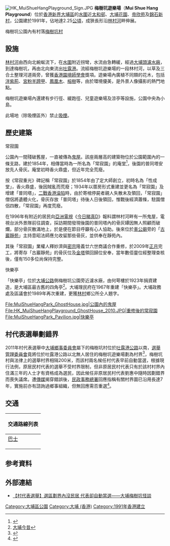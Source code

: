 [[File:HK_MuiShueHangPlayground_Sign.JPG|thumb]]
'''梅樹坑遊樂場'''（'''Mui Shue Hang Playground'''）位於[[香港|香港]][[新界|新界]][[大埔區|大埔區]]的[[水圍|水圍]]近[[太和邨|太和邨]]、[[大埔花園|大埔花園]]、[[帝欣苑|帝欣苑]]及[[錦石新村|錦石新村]]，公園建於1991年，佔地達2.25[[公頃|公頃]]，成狹長形沿[[林村河|林村河]]畔伸展。


梅樹坑公園內有村落[[梅樹坑村|梅樹坑村]]

==設施==
[[林村河|林村河]]由西向北蜿蜒流下，在[[水圍|水圍]]附近拐彎，水流由急轉緩，經過[[大埔頭濾水廠|大埔頭濾水廠]]，到達梅樹坑，再由北向東流出[[吐露港|吐露港]]。流經梅樹坑遊樂場的一段林村河，以草及三合土整理河道兩旁，曾獲[[香港園境師學會|香港園境師學會]]獎項。遊樂場內廣植不同類的花木，包括[[洋紫荊|洋紫荊]]、[[宮粉羊蹄甲|宮粉羊蹄甲]]、[[鳳凰木|鳳凰木]]、[[榕樹|榕樹]]等，由於環境優美，是外景人像攝影的熱門地點。

梅樹坑遊樂場內還建有步行徑、緩跑徑、兒童遊樂場及涼亭等設施，公園中央為小島。

此場地（除吸煙區外）禁止[[吸煙|吸煙]]。

==歷史建築==
;常寂園
公園內一間殘破舊屋，一直被傳為[[鬼屋|鬼屋]]。該座兩層高的建築物位於公園範圍內的一條支路，建於1854年，相傳當時為一所名為「常寂園」的庵堂<ref>{{Cite web |url=http://the-sun.on.cc/channels/adult/20061016/20061015230529_0000.html |title=亡魂千里相隨 求善心人超度 |accessdate=2007-03-20 |archive-date=2007-09-27 |archive-url=https://web.archive.org/web/20070927010258/http://the-sun.on.cc/channels/adult/20061016/20061015230529_0000.html |dead-url=no }}</ref>，後園的普同塔安放先人骨灰。庵堂初時香火鼎盛，但近年完全荒廢。

按《常寂重光》碑記稱「常寂園」於1854年由了定大師創立，初時名為「性成堂」，香火鼎盛，後因賊亂而荒廢；1934年以厝房形式重建並更名為「常寂園」及增建「普同塔」，[[第二次世界大戰|二戰]][[香港淪陷|香港淪陷]]時，由於寄棺停屍者親人失散未及領回，「常寂園」僧侶將遺體火化，骨灰存放「普同塔」待後人日後領回，惟戰後經濟蕭條，駐園僧侶四散，「常寂園」再度荒廢。

在1996年有附近的居民向[[亞洲電視|亞洲電視]]《[[今日睇真D|今日睇真D]]》報料謂林村河畔有一所鬼屋，電視台派外景隊前往調查，採訪期間發現後園的普同塔內的骨灰罈因無人照顧而破爛，部分骨灰散滿地上，於是便在節目呼籲有心人協助。後來位於[[沙田車公廟|車公廟]]旁的「[[古巖靜苑|古巖靜苑]]」主持意昭法師應允收留那些骨灰，並供奉在靜苑內。

其後「常寂園」業權人釋妙濟與[[密宗|密宗]]隆義廿六世商議合作重修，於2009年[[正月|正月]]完工，將寄存「古巖靜苑」的骨灰位及[[金塔|金塔]]領回歸位安奉，當年數佰靈位經整理查核後，僅有150多位尚保持完整。

;快樂亭
「快樂亭」位於[[大埔公路|大埔公路]]側梅樹坑公園旁近濾水廠，由何萼樓於1923年捐資建造，是大埔區最古舊的四角亭<ref>[https://web.archive.org/web/20040511192042/http://hk.geocities.com/taipohis/history_building_m.htm 大埔今昔]</ref>。大埔理民府在1967年重建「快樂亭」。大埔政務處及區議會於1989年再次重建，更獲[[林村|林村]]鄉公所仝人題字。

<gallery>
File:MuiShueHangPark_GhostHouse.jpg|公園內的鬼屋
File:HK_MuiShueHangPlayground_GhostHouse_2010.JPG|重修後的常寂園
File:MuiShueHangPark_Pavilion.jpg|快樂亭
</gallery>

==村代表選舉劃錯界==
2011年村代表選舉中[[大埔鄉事委員會|大埔鄉事委員會]]屬下的梅樹坑村位於[[吐露港公路|吐露港公路]]以南，[[選舉管理委員會|選舉管理委員會]]竟將位於吐露港公路以北無人居住的梅樹坑遊樂場劃為村界<ref>{{cite web |language=zh-hk |url=http://www.had.gov.hk/vre/chi/images/village_map/P/TP/p-tp-28.pdf |title=鄉村範圍圖：梅樹坑村 |publisher=[[選舉管理委員會|''had.gov.hk'']] |accessdate=2011-01-25 |deadurl=yes |archiveurl=https://web.archive.org/web/20160304045453/http://www.had.gov.hk/vre/chi/images/village_map/P/TP/p-tp-28.pdf |archivedate=2016-03-04 }}</ref>，梅樹坑村與法律上的選舉村界相隔200米，而該村兩名候任村代表早前自動當選，根據現行法例，原居民村代表的選舉不受村界限制，但非原居民村代表只有於該村村界內住滿三年的人士才有資格成為選民，因此候任非原居民村代表劉惠中隨時因劃錯界而喪失議席。遭[[傳媒|傳媒]]揭穿錯誤後，[[民政事務總署|民政事務總署]]回應指稱有關村界圖已沿用長達7年，實施前亦有諮詢過鄉事組織，但無回應需否重選<ref>{{cite news |language=zh-hk |url=http://www.kui.name/event/2011-01-23/%E7%83%8F%E9%BE%8D%E7%99%BE%E5%87%BA+%E6%A2%85%E6%A8%B9%E5%9D%91%E6%9D%91%E5%8A%83%E9%8C%AF%E7%95%8C_n430379.htm |title=烏龍百出 梅樹坑村劃錯界 |publisher=kui |date=2011-01-23 |accessdate=2011-01-25 |archive-date=2016-03-04 |archive-url=https://web.archive.org/web/20160304125737/http://www.kui.name/event/2011-01-23/%E7%83%8F%E9%BE%8D%E7%99%BE%E5%87%BA+%E6%A2%85%E6%A8%B9%E5%9D%91%E6%9D%91%E5%8A%83%E9%8C%AF%E7%95%8C_n430379.htm |dead-url=no }}</ref>。

==交通==
{| class="mw-collapsible mw-collapsed wikitable" style="background:white; margin: 0 auto; width: auto;" 
! 交通路線列表
|-
|
;[[香港巴士|巴士]]
{{九龍新界巴士簡單列表|64K|65K|73|73A|N73}}
{{新界專線小巴簡單列表|25A|25B|25K}}
|}

==参考資料==
{{reflist}}

==外部連結==
{{Commonscat|Mui Shue Hang Park}}
* [http://www.inmediahk.net/%E3%80%90%E6%9D%91%E4%BB%A3%E8%A1%A8%E9%81%B8%E8%88%89%E3%80%91%E9%81%B8%E5%8D%80%E5%8A%83%E7%95%8C%E5%85%A7%E6%B2%92%E6%B0%91%E5%B1%85-%E4%BB%A3%E8%A1%A8%E5%8D%BB%E8%87%AA%E5%8B%95%E7%95%B6%E9%81%B8%E2%80%94%E2%80%94%E5%A4%A7%E5%9F%94%E6%A2%85%E6%A8%B9%E5%9D%91%E6%80%AA%E8%AB%87 【村代表選舉】選區劃界內沒民居 代表卻自動當選——大埔梅樹坑怪談] {{Wayback|url=http://www.inmediahk.net/%E3%80%90%E6%9D%91%E4%BB%A3%E8%A1%A8%E9%81%B8%E8%88%89%E3%80%91%E9%81%B8%E5%8D%80%E5%8A%83%E7%95%8C%E5%85%A7%E6%B2%92%E6%B0%91%E5%B1%85-%E4%BB%A3%E8%A1%A8%E5%8D%BB%E8%87%AA%E5%8B%95%E7%95%B6%E9%81%B8%E2%80%94%E2%80%94%E5%A4%A7%E5%9F%94%E6%A2%85%E6%A8%B9%E5%9D%91%E6%80%AA%E8%AB%87 |date=20110110181127 }}

{{香港公園}}

[[Category:大埔區公園|Category:大埔區公園]]

[[Category:大埔_(香港)|Category:大埔 (香港)]]
[[Category:1991年香港建立|Category:1991年香港建立]]